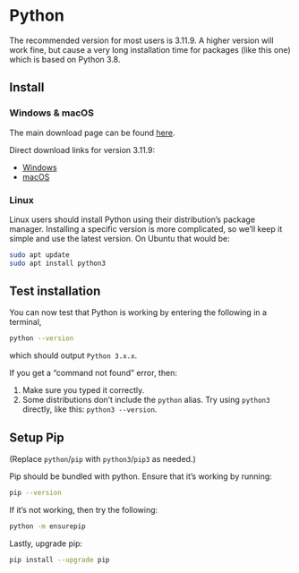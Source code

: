 # Python {#sec-python}

The recommended version for most users is 3.11.9. A higher version will work
fine, but cause a very long installation time for packages (like this one)
which is based on Python 3.8.

## Install

### Windows & macOS

The main download page can be found [here](https://www.python.org/downloads/).

Direct download links for version 3.11.9:

- [Windows](https://www.python.org/ftp/python/3.11.9/python-3.11.9-amd64.exe)
- [macOS](https://www.python.org/ftp/python/3.11.9/python-3.11.9-macos11.pkg)

### Linux

Linux users should install Python using their distribution's package manager.
Installing a specific version is more complicated, so we'll keep it simple and
use the latest version. On Ubuntu that would be:

```bash
sudo apt update
sudo apt install python3
```

## Test installation

You can now test that Python is working by entering the following in a terminal,

```bash
python --version
```

which should output `Python 3.x.x`.

If you get a "command not found" error, then:

1. Make sure you typed it correctly.
2. Some distributions don't include the `python` alias. Try using `python3`
   directly, like this: `python3 --version`.

## Setup Pip

(Replace `python`/`pip` with `python3`/`pip3` as needed.)

Pip should be bundled with python. Ensure that it's working by running:

```bash
pip --version
```

If it's not working, then try the following:

```bash
python -m ensurepip
```

Lastly, upgrade pip:

```bash
pip install --upgrade pip
```
